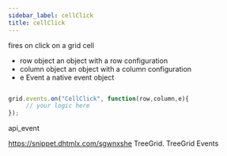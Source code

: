 ```yaml
---
sidebar_label: cellClick
title: cellClick
---
```



          


<Short>

fires on click on a grid cell


</Short>



- row			object		an object with a row configuration
- column		object		an object with a column configuration
- e				Event		a native event object


~~~js

grid.events.on("CellClick", function(row,column,e){
     // your logic here
});


~~~
 api_event

<Descr>




</Descr>


 https://snippet.dhtmlx.com/sgwnxshe	TreeGrid. TreeGrid Events
